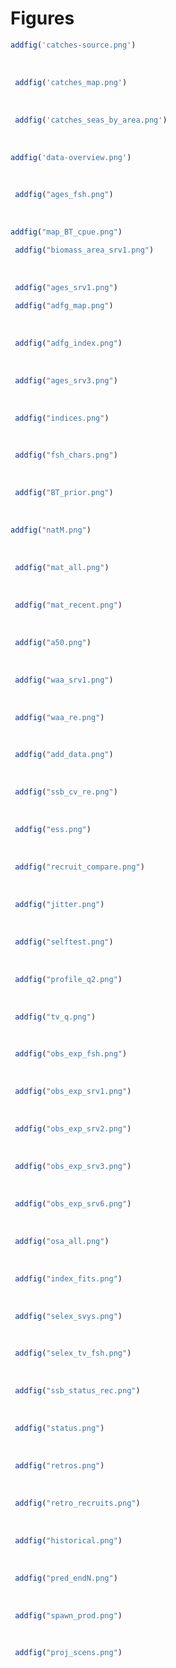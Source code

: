 
# Figures


```r
addfig('catches-source.png')
```

<br>

```r
 addfig('catches_map.png')
```

<br>

``` r
 addfig('catches_seas_by_area.png')
```

<br>

``` r
addfig('data-overview.png')
```

<br>

```r
 addfig("ages_fsh.png")
```

<br>

```r
addfig("map_BT_cpue.png")
```

\newpage

<!-- <!-- alternate lenghts and ages depending on year --> 
<!-- ```{r lengths-area-srv2, eval=TRUE, fig.cap=paste0("Length composition of pollock by statistical area for the ", tail(datfile$srvyrs2,1)," NMFS bottom trawl survey.")} -->
<!--  addfig("lengths_area_srv2.png") -->
<!-- ``` -->

<!-- ```{r ages-area-srv2, eval=TRUE, fig.cap=paste0("Length composition of pollock by statistical area for the", tail(datfile$srv_acyrs2,1)," NMFS bottom trawl survey.")}
 addfig("ages_area_srv2.png") -->
<!--``` -->


```r
 addfig("biomass_area_srv1.png")
```

<br>

```r
 addfig("ages_srv1.png")
```

<!-- ```{r summer-at-lcomps, eval=TRUE, fig.cap=paste0("Length composition of pollock by survey area for the ",year, " summer acoustic survey.")} -->
<!-- addfig("summer_at_lcomps.png") -->
<!-- ``` -->

```r
 addfig("adfg_map.png")
```

<br>

```r
 addfig("adfg_index.png")
```

<br>

```r
 addfig("ages_srv3.png")
```

<br>

```r
 addfig("indices.png")
```

<br>

```r
 addfig("fsh_chars.png")
```

<br>

```r
 addfig("BT_prior.png")
```

<br>

```r
addfig("natM.png")
```

<br>

```r
 addfig("mat_all.png")
```

<br>

```r
 addfig("mat_recent.png")
```

<br>

```r
 addfig("a50.png")
```

<br>

```r
 addfig("waa_srv1.png")
```

<br>

```r
 addfig("waa_re.png")
```

<br>

```r
 addfig("add_data.png")
```

<br>

```r
 addfig("ssb_cv_re.png")
```

<br>

```r
 addfig("ess.png")
```

<br>

```r
 addfig("recruit_compare.png")
```

<br>

```r
 addfig("jitter.png")
```

<br>

```r
 addfig("selftest.png")
```

<br>

```r
 addfig("profile_q2.png")
```

<br>

```r
 addfig("tv_q.png")
```

<br>

```r
 addfig("obs_exp_fsh.png")
```

<br>

```r
 addfig("obs_exp_srv1.png")
```

<br>

```r
 addfig("obs_exp_srv2.png")
```

<br>

```r
 addfig("obs_exp_srv3.png")
```

<br>

```r
 addfig("obs_exp_srv6.png")
```

<br>

```r
 addfig("osa_all.png")
```

<br>

```r
 addfig("index_fits.png")
```

<!-- ```{r index-fits2, eval=TRUE, fig.cap="Model predicted (line) and observed survey biomass (points and 95% confidence intervals)  for the age 1 and age 2 winter Shelikof surveys. "} -->
<!--  addfig("index_fits2.png") -->
<!-- ``` -->

<br>

```r
 addfig("selex_svys.png")
```

<br>

```r
 addfig("selex_tv_fsh.png")
```

<br>

```r
 addfig("ssb_status_rec.png")
```

<br>

```r
 addfig("status.png")
```

<br>

```r
 addfig("retros.png")
```

<br>

```r
 addfig("retro_recruits.png")
```

<br>

```r
 addfig("historical.png")
```

<br>

```r
 addfig("pred_endN.png")
```

<br>

```r
 addfig("spawn_prod.png")
```


<!-- ```{r depletion, eval=TRUE, fig.cap=paste0("Uncertainty in spawning biomass in ", year+1,"-", year+5," based on a posterior samples from MCMC from the joint likelihood for the base model where catch is set to the maximum permissible FABC. Shown are the percentage below the horizontal line at 20% for each year.")}  -->
<!--  addfig("depletion.png") -->
<!-- ``` -->

<br>

```r
 addfig("proj_scens.png")
```
